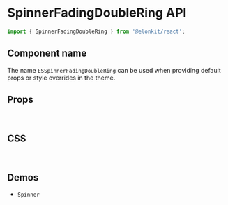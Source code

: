 
<Meta title="Components API/SpinnerFadingDoubleRing" />

# SpinnerFadingDoubleRing API

```js
import { SpinnerFadingDoubleRing } from '@elonkit/react';
```

## Component name

The name `ESSpinnerFadingDoubleRing` can be used when providing default props or style overrides in the theme.

## Props

<TableInterface variant="props" name="SpinnerFadingDoubleRingProps" />

<br />

## CSS

<TableInterface variant="css" name="SpinnerFadingDoubleRingClasses" />

<br />

## Demos

<ul>
  <li>
    <LinkTo kind="components-spinner" story="demo">
      <code>Spinner</code>
    </LinkTo>
  </li>
</ul>
